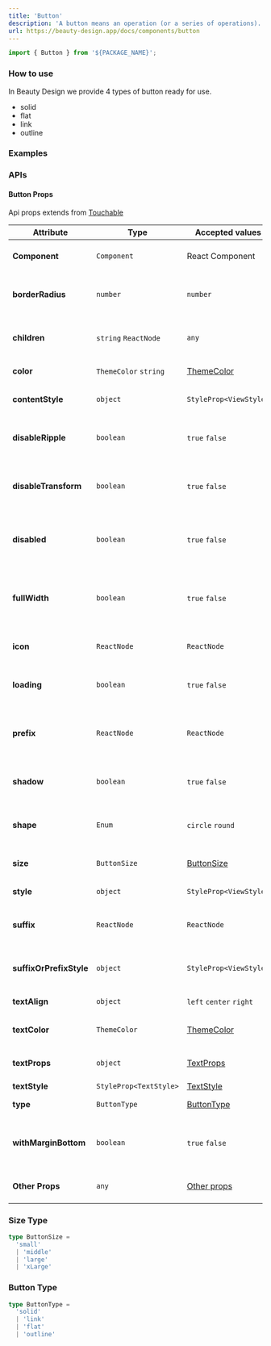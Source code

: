 ```yaml
---
title: 'Button'
description: 'A button means an operation (or a series of operations). Clicking a button will trigger corresponding business logic.'
url: https://beauty-design.app/docs/components/button
---
```


```jsx
import { Button } from '${PACKAGE_NAME}';
```

### How to use
In Beauty Design we provide 4 types of button ready for use.

* solid
* flat
* link
* outline

<Spacer y={2} />

### Examples

<Playground
  id="default"
  title="Default"
  description="You can display an button"
  code={buttonContent.initial}
/>

<Spacer y={2} />

<Playground
  id="shape"
  title="Shape"
  description="You can display two shape"
  code={buttonContent.shape}
/>

<Spacer y={2} />

<Playground
  id="outline"
  title="Outline"
  description="Outline variant"
  code={buttonContent.outline}
/>

<Spacer y={2} />

<Playground
  id="flat"
  title="Flat"
  description="Flat variant"
  code={buttonContent.flat}
/>

<Spacer y={2} />

<Playground
  id="link"
  title="Link"
  description="Link variant"
  code={buttonContent.link}
/>

<Spacer y={2} />

<Playground
  id="shadow"
  title="Shadow"
  description="Shadow property"
  code={buttonContent.shadow}
/>

<Spacer y={2} />

<Playground
  id="icon"
  title="Icon"
  description="Icon, Prefix and Suffix property"
  code={buttonContent.suffixAndPrefix}
/>

<Spacer y={2} />

### APIs

<Spacer y={2} />

#### Button Props
Api props extends from [Touchable](https://reactnative.dev/docs/touchableopacity)

| Attribute               | Type                   | Accepted values                                      | Description                                           | Default                           |
|-------------------------|------------------------|------------------------------------------------------|-------------------------------------------------------|-----------------------------------|
| **Component**           | `Component`            | React Component                                      | Change the element base                               | [Ripple](/docs/components/ripple) |
| **borderRadius**        | `number`               | `number`                                             | Defined border radius in components                   | `8` or `20`                       |
| **children**            | `string`  `ReactNode`  | `any`                                                | Accessory as a child for the component                | -                                 |
| **color**               | `ThemeColor` `string`  | [ThemeColor](/docs/default-theme)                    | Change icon color                                     | `primrary`                        |
| **contentStyle**        | `object`               | `StyleProp<ViewStyle>`                               | Style for wrapper text                                | -                                 |
| **disableRipple**       | `boolean`              | `true` `false`                                       | Disable ripple animation effect                       | `false`                           |
| **disableTransform**    | `boolean`              | `true` `false`                                       | Disable transform scale animation effect              | `false`                           |
| **disabled**            | `boolean`              | `true` `false`                                       | Disable element, prevent click in element             | `false`                           |
| **fullWidth**           | `boolean`              | `true` `false`                                       | The button gets the width of 100% of the container    | `true`                            |
| **icon**                | `ReactNode`            | `ReactNode`                                          | The prefix icon for the element                       | -                                 |
| **loading**             | `boolean`              | `true` `false`                                       | Show loading state for the button                     | `false`                           |
| **prefix**              | `ReactNode`            | `ReactNode`                                          | The prefix icon for the element, related to icon prop | -                                 |
| **shadow**              | `boolean`              | `true` `false`                                       | Show shadow effect in the button                      | `false`                           |
| **shape**               | `Enum`                 | `circle` `round`                                     | Border type between circle or rounded                 | `round`                           |
| **size**                | `ButtonSize`           | [ButtonSize](#size-type)                             | Size element for show                                 | `middle`                          |
| **style**               | `object`               | `StyleProp<ViewStyle>`                               | Style button wrapper                                  | -                                 |
| **suffix**              | `ReactNode`            | `ReactNode`                                          | Show icon on the other side of the button             | -                                 |
| **suffixOrPrefixStyle** | `object`               | `StyleProp<ViewStyle>`                               | Style for prefix or suffix element                    | -                                 |
| **textAlign**           | `object`               | `left` `center` `right`                              | Position of the children                              | `center`                          |
| **textColor**           | `ThemeColor`           | [ThemeColor](/docs/default-theme)                    | Color for the text of the button                      | automatic `white` or `black`      |
| **textProps**           | `object`               | [TextProps](https://reactnative.dev/docs/text)       | Text accessories props                                | -                                 |
| **textStyle**           | `StyleProp<TextStyle>` | [TextStyle](https://reactnative.dev/docs/text#style) | Text style                                            | -                                 |
| **type**                | `ButtonType`           | [ButtonType](#button-type)                           | Button variant type                                   | `solid`                           |
| **withMarginBottom**    | `boolean`              | `true` `false`                                       | Margin bottom in the element for separate views       | `false`                           |
| **Other Props**         | `any`                  | [Other props](#base-properties)                      | Interactive props for element                         | -                                 |

<Spacer y={2} />

<BaseProperties />

<Spacer y={2} />

### Size Type
```ts
type ButtonSize =
  'small'
  | 'middle'
  | 'large'
  | 'xLarge'
```

<Spacer y={2} />

### Button Type
```ts
type ButtonType =
  'solid'
  | 'link'
  | 'flat'
  | 'outline'
```
